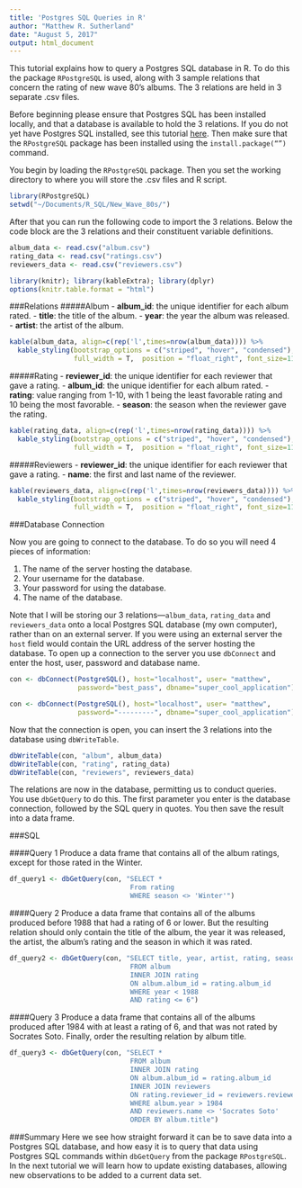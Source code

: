 ```yaml
---
title: 'Postgres SQL Queries in R'
author: "Matthew R. Sutherland"
date: "August 5, 2017"
output: html_document
---
```


This tutorial explains how to query a Postgres SQL database in R. To do this the package `RPostgreSQL` is used, along with 3 sample relations that concern the rating of new wave 80’s albums. The 3 relations are held in 3 separate .csv files. 

Before beginning please ensure that Postgres SQL has been installed locally, and that a database is available to hold the 3 relations. If you do not yet have Postgres SQL installed, see this tutorial [here](https://www.codementor.io/devops/tutorial/getting-started-postgresql-server-mac-osx). Then make sure that the `RPostgreSQL` package has been installed using the `install.package(“”)` command.

You begin by loading the `RPostgreSQL` package. Then you set the working directory to where you will store the .csv files and R script. 

```r
library(RPostgreSQL)
setwd("~/Documents/R_SQL/New_Wave_80s/")
```

After that you can run the following code to import the 3 relations. Below the code block are the 3 relations and their constituent variable definitions. 

```r
album_data <- read.csv("album.csv")
rating_data <- read.csv("ratings.csv")
reviewers_data <- read.csv("reviewers.csv")
```

```r
library(knitr); library(kableExtra); library(dplyr)
options(knitr.table.format = "html") 
```
###Relations
#####Album
- **album_id**: the unique identifier for each album rated.
- **title**: the title of the album.
- **year**: the year the album was released.
- **artist**: the artist of the album.

```r
kable(album_data, align=c(rep('l',times=nrow(album_data)))) %>%
  kable_styling(bootstrap_options = c("striped", "hover", "condensed"), 
                full_width = T,  position = "float_right", font_size=11)
```

#####Rating
- **reviewer_id**: the unique identifier for each reviewer that gave a rating.
- **album_id**: the unique identifier for each album rated.
- **rating**: value ranging from 1-10, with 1 being the least favorable rating and 10 being the most favorable.
- **season**: the season when the reviewer gave the rating.

```r
kable(rating_data, align=c(rep('l',times=nrow(rating_data)))) %>%
  kable_styling(bootstrap_options = c("striped", "hover", "condensed"), 
                full_width = T,  position = "float_right", font_size=11)
```

#####Reviewers
- **reviewer_id**: the unique identifier for each reviewer that gave a rating.
- **name**: the first and last name of the reviewer.

```r
kable(reviewers_data, align=c(rep('l',times=nrow(reviewers_data)))) %>%
  kable_styling(bootstrap_options = c("striped", "hover", "condensed"), 
                full_width = T,  position = "float_right", font_size=11)
```

###Database Connection

Now you are going to connect to the database. To do so you will need 4 pieces of information:

1. The name of the server hosting the database.
2. Your username for the database.
3. Your password for using the database. 
4. The name of the database. 

Note that I will be storing our 3 relations—`album_data`, `rating_data` and `reviewers_data` onto a local Postgres SQL database (my own computer), rather than on an external server. If you were using an external server the `host` field  would contain the URL address of the server hosting the database. To open up a connection to the server you use `dbConnect` and enter the host, user, password and database name.

```r
con <- dbConnect(PostgreSQL(), host="localhost", user= "matthew", 
                 password="best_pass", dbname="super_cool_application")
```

```r
con <- dbConnect(PostgreSQL(), host="localhost", user= "matthew", 
                 password="---------", dbname="super_cool_application")
```

Now that the connection is open, you can insert the 3 relations into the database using `dbWriteTable`. 

```r
dbWriteTable(con, "album", album_data)
dbWriteTable(con, "rating", rating_data)
dbWriteTable(con, "reviewers", reviewers_data)
```

The relations are now in the database, permitting us to conduct queries. You use `dbGetQuery` to do this. The first parameter you enter is the database connection, followed by the SQL query in quotes. You then save the result into a data frame. 

###SQL

####Query 1
Produce a data frame that contains all of the album ratings, except for those rated in the Winter. 

```r
df_query1 <- dbGetQuery(con, "SELECT *
                              From rating
                              WHERE season <> 'Winter'")
```

####Query 2
Produce a data frame that contains all of the albums produced before 1988 that had a rating of 6 or lower. But the resulting relation should only contain the title of the album, the year it was released, the artist, the album’s rating and the season in which it was rated. 

```r
df_query2 <- dbGetQuery(con, "SELECT title, year, artist, rating, season
                              FROM album 
                              INNER JOIN rating
                              ON album.album_id = rating.album_id
                              WHERE year < 1988 
                              AND rating <= 6")
```

####Query 3
Produce a data frame that contains all of the albums produced after 1984 with at least a rating of 6, and that was not rated by Socrates Soto. Finally, order the resulting relation by album title. 

```r
df_query3 <- dbGetQuery(con, "SELECT *
                              FROM album 
                              INNER JOIN rating
                              ON album.album_id = rating.album_id 
                              INNER JOIN reviewers
                              ON rating.reviewer_id = reviewers.reviewer_id
                              WHERE album.year > 1984
                              AND reviewers.name <> 'Socrates Soto'
                              ORDER BY album.title") 
```

###Summary
Here we see how straight forward it can be to save data into a Postgres SQL database, and how easy it is to query that data using Postgres SQL commands within `dbGetQuery` from the package `RPostgreSQL`. In the next tutorial we will learn how to update existing databases, allowing new observations to be added to a current data set.



